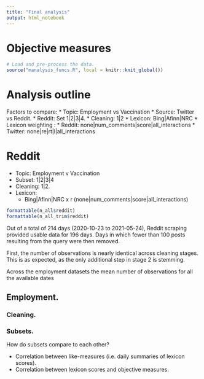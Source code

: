 ```yaml
---
title: "Final analysis"
output: html_notebook
---
```


# Objective measures

```r
# Load and pre-process the data.
source("manalysis_funcs.R", local = knitr::knit_global())
```


# Analysis outline

Factors to compare:
* Topic: Employment vs Vaccination
* Source: Twitter vs Reddit.
* Reddit: Set 1|2|3|4.
* Cleaning: 1|2
* Lexicon: Bing|Afinn|NRC
* Lexicon weighting : 
  * Reddit: none|num_comments|score|all_interactions
  * Twitter: none|re|rt|l|all_interactions



# Reddit

* Topic: Employment v Vaccination
* Subset: 1|2|3|4
* Cleaning: 1|2.
* Lexicon:
  * Bing|Afinn|NRC x r (none|num_comments|score|all_interactions)

```r
formattable(n_all$reddit)
formattable(n_all_trim$reddit)
```


Out of a total of 214 days (2020-10-23 to 2021-05-24), Reddit scraping provided usable data for 196 days. Days in which fewer than 100 posts resulting from the query were then removed. 

First, the number of observations is nearly identical across cleaning stages. This is as expected, as the only additional step in stage 2 is stemming. 

Across the employment datasets the mean number of observations for all the available dates 




## Employment.

### Cleaning.

### Subsets.

How do subsets compare to each other?

* Correlation between like-measures (i.e. daily summaries of lexicon scores).
* Correlation between lexicon scores and objective measures. 


```r


```

```r

```


